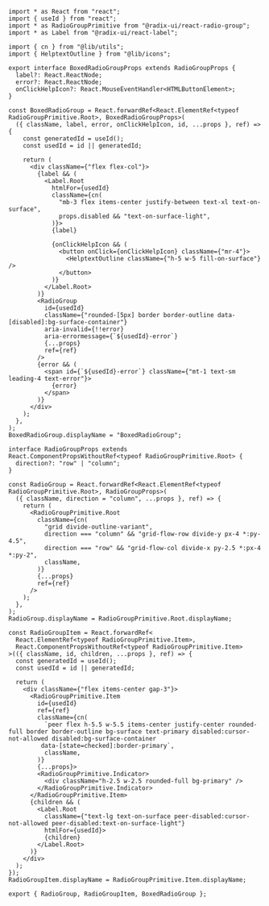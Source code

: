 ```tsx
import * as React from "react";
import { useId } from "react";
import * as RadioGroupPrimitive from "@radix-ui/react-radio-group";
import * as Label from "@radix-ui/react-label";

import { cn } from "@lib/utils";
import { HelptextOutline } from "@lib/icons";

export interface BoxedRadioGroupProps extends RadioGroupProps {
  label?: React.ReactNode;
  error?: React.ReactNode;
  onClickHelpIcon?: React.MouseEventHandler<HTMLButtonElement>;
}

const BoxedRadioGroup = React.forwardRef<React.ElementRef<typeof RadioGroupPrimitive.Root>, BoxedRadioGroupProps>(
  ({ className, label, error, onClickHelpIcon, id, ...props }, ref) => {
    const generatedId = useId();
    const usedId = id || generatedId;

    return (
      <div className={"flex flex-col"}>
        {label && (
          <Label.Root
            htmlFor={usedId}
            className={cn(
              "mb-3 flex items-center justify-between text-xl text-on-surface",
              props.disabled && "text-on-surface-light",
            )}>
            {label}

            {onClickHelpIcon && (
              <button onClick={onClickHelpIcon} className={"mr-4"}>
                <HelptextOutline className={"h-5 w-5 fill-on-surface"} />
              </button>
            )}
          </Label.Root>
        )}
        <RadioGroup
          id={usedId}
          className={"rounded-[5px] border border-outline data-[disabled]:bg-surface-container"}
          aria-invalid={!!error}
          aria-errormessage={`${usedId}-error`}
          {...props}
          ref={ref}
        />
        {error && (
          <span id={`${usedId}-error`} className={"mt-1 text-sm leading-4 text-error"}>
            {error}
          </span>
        )}
      </div>
    );
  },
);
BoxedRadioGroup.displayName = "BoxedRadioGroup";

interface RadioGroupProps extends React.ComponentPropsWithoutRef<typeof RadioGroupPrimitive.Root> {
  direction?: "row" | "column";
}

const RadioGroup = React.forwardRef<React.ElementRef<typeof RadioGroupPrimitive.Root>, RadioGroupProps>(
  ({ className, direction = "column", ...props }, ref) => {
    return (
      <RadioGroupPrimitive.Root
        className={cn(
          "grid divide-outline-variant",
          direction === "column" && "grid-flow-row divide-y px-4 *:py-4.5",
          direction === "row" && "grid-flow-col divide-x py-2.5 *:px-4 *:py-2",
          className,
        )}
        {...props}
        ref={ref}
      />
    );
  },
);
RadioGroup.displayName = RadioGroupPrimitive.Root.displayName;

const RadioGroupItem = React.forwardRef<
  React.ElementRef<typeof RadioGroupPrimitive.Item>,
  React.ComponentPropsWithoutRef<typeof RadioGroupPrimitive.Item>
>(({ className, id, children, ...props }, ref) => {
  const generatedId = useId();
  const usedId = id || generatedId;

  return (
    <div className={"flex items-center gap-3"}>
      <RadioGroupPrimitive.Item
        id={usedId}
        ref={ref}
        className={cn(
          `peer flex h-5.5 w-5.5 items-center justify-center rounded-full border border-outline bg-surface text-primary disabled:cursor-not-allowed disabled:bg-surface-container
         data-[state=checked]:border-primary`,
          className,
        )}
        {...props}>
        <RadioGroupPrimitive.Indicator>
          <div className="h-2.5 w-2.5 rounded-full bg-primary" />
        </RadioGroupPrimitive.Indicator>
      </RadioGroupPrimitive.Item>
      {children && (
        <Label.Root
          className={"text-lg text-on-surface peer-disabled:cursor-not-allowed peer-disabled:text-on-surface-light"}
          htmlFor={usedId}>
          {children}
        </Label.Root>
      )}
    </div>
  );
});
RadioGroupItem.displayName = RadioGroupPrimitive.Item.displayName;

export { RadioGroup, RadioGroupItem, BoxedRadioGroup };
```
